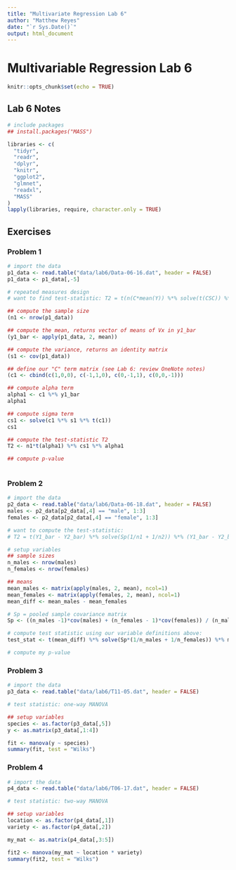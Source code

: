 ```yaml
---
title: "Multivariate Regression Lab 6"
author: "Matthew Reyes"
date: "`r Sys.Date()`"
output: html_document
---
```


# Multivariable Regression Lab 6

```r
knitr::opts_chunk$set(echo = TRUE)
```

## Lab 6 Notes

```r

# include packages
## install.packages("MASS")

libraries <- c(
  "tidyr",
  "readr",
  "dplyr",
  "knitr",
  "ggplot2",
  "glmnet",
  "readxl",
  "MASS"
)
lapply(libraries, require, character.only = TRUE)

```

## Exercises

### Problem 1

```r

# import the data
p1_data <- read.table("data/lab6/Data-06-16.dat", header = FALSE)
p1_data <- p1_data[,-5]

# repeated measures design
# want to find test-statistic: T2 = t(n(C*mean(Y)) %*% solve(t(CSC)) %*% C(solve(mean(Y)))

## compute the sample size
(n1 <- nrow(p1_data))

## compute the mean, returns vector of means of Vx in y1_bar
(y1_bar <- apply(p1_data, 2, mean))

## compute the variance, returns an identity matrix
(s1 <- cov(p1_data))

## define our "C" term matrix (see Lab 6: review OneNote notes)
(c1 <- cbind(c(1,0,0), c(-1,1,0), c(0,-1,1), c(0,0,-1)))

## compute alpha term
alpha1 <- c1 %*% y1_bar
alpha1

## compute sigma term
cs1 <- solve(c1 %*% s1 %*% t(c1))
cs1

## compute the test-statistic T2
T2 <- n1*t(alpha1) %*% cs1 %*% alpha1

## compute p-value
  
```

### Problem 2

```r

# import the data
p2_data <- read.table("data/lab6/Data-06-18.dat", header = FALSE)
males <- p2_data[p2_data[,4] == "male", 1:3]
females <- p2_data[p2_data[,4] == "female", 1:3]

# want to compute the test-statistic:
# T2 = t(Y1_bar - Y2_bar) %*% solve(Sp(1/n1 + 1/n2)) %*% (Y1_bar - Y2_bar)

# setup variables
## sample sizes
n_males <- nrow(males)
n_females <- nrow(females)

## means
mean_males <- matrix(apply(males, 2, mean), ncol=1)
mean_females <- matrix(apply(females, 2, mean), ncol=1)
mean_diff <- mean_males - mean_females

# Sp = pooled sample covariance matrix
Sp <- ((n_males -1)*cov(males) + (n_females - 1)*cov(females)) / (n_males + n_females - 2)

# compute test statistic using our variable definitions above:
test_stat <- t(mean_diff) %*% solve(Sp*(1/n_males + 1/n_females)) %*% mean_diff

# compute my p-value
```

### Problem 3

```r

# import the data
p3_data <- read.table("data/lab6/T11-05.dat", header = FALSE)

# test statistic: one-way MANOVA

## setup variables
species <- as.factor(p3_data[,5])
y <- as.matrix(p3_data[,1:4])

fit <- manova(y ~ species)
summary(fit, test = "Wilks")

```

### Problem 4

```r

# import the data
p4_data <- read.table("data/lab6/T06-17.dat", header = FALSE)

# test statistic: two-way MANOVA

## setup variables
location <- as.factor(p4_data[,1])
variety <- as.factor(p4_data[,2])

my_mat <- as.matrix(p4_data[,3:5])

fit2 <- manova(my_mat ~ location * variety)
summary(fit2, test = "Wilks")

```